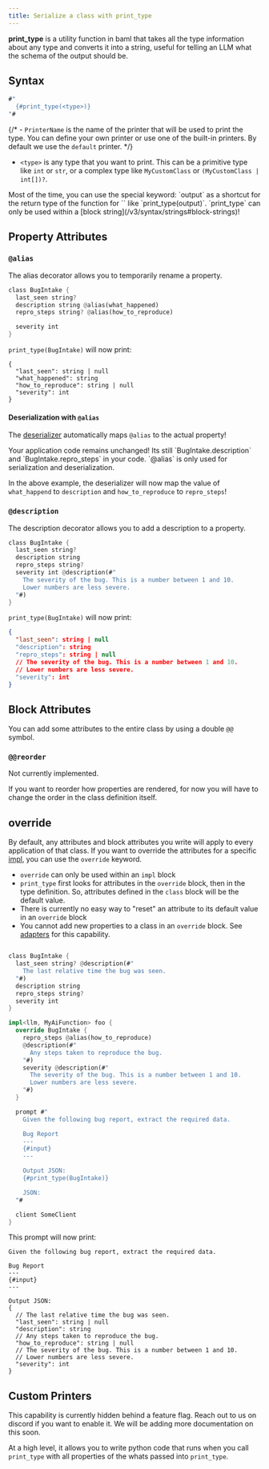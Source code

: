 ```yaml
---
title: Serialize a class with print_type
---
```


**print_type** is a utility function in baml that takes all the type information about any type and converts it into a string, useful for telling an LLM what the schema of the output should be.

## Syntax

```rust
#"
  {#print_type(<type>)}
"#
```

{/* - `PrinterName` is the name of the printer that will be used to print the type. You can define your own printer or use one of the built-in printers. By default we use the `default` printer. */}

- `<type>` is any type that you want to print. This can be a primitive type like `int` or `str`, or a complex type like `MyCustomClass` or `(MyCustomClass | int[])?`.

<Tip>
  Most of the time, you can use the special keyword: `output` as a shortcut for
  the return type of the function for `<type>` like `print_type(output)`.
</Tip>

<Info>
  `print_type` can only be used within a [block
  string](/v3/syntax/strings#block-strings)!
</Info>


## Property Attributes

### `@alias`

The alias decorator allows you to temporarily rename a property.

```rust
class BugIntake {
  last_seen string?
  description string @alias(what_happened)
  repro_steps string? @alias(how_to_reproduce)

  severity int
}
```

`print_type(BugIntake)` will now print:

```
{
  "last_seen": string | null
  "what_happened": string
  "how_to_reproduce": string | null
  "severity": int
}
```

#### Deserialization with `@alias`

The [deserializer](/v3/syntax/prompt_engineering/type-deserializer) automatically maps `@alias` to the actual property!

<Tip>
  Your application code remains unchanged! Its still `BugIntake.description` and
  `BugIntake.repro_steps` in your code. `@alias` is only used for serialization
  and deserialization.
</Tip>

In the above example, the deserializer will now map the value of `what_happend` to `description` and `how_to_reproduce` to `repro_steps`!

### `@description`

The description decorator allows you to add a description to a property.

```rust
class BugIntake {
  last_seen string?
  description string
  repro_steps string?
  severity int @description(#"
    The severity of the bug. This is a number between 1 and 10.
    Lower numbers are less severe.
  "#)
}
```

`print_type(BugIntake)` will now print:

```json
{
  "last_seen": string | null
  "description": string
  "repro_steps": string | null
  // The severity of the bug. This is a number between 1 and 10.
  // Lower numbers are less severe.
  "severity": int
}
```

## Block Attributes

You can add some attributes to the entire class by using a double `@@` symbol.

### `@@reorder`

Not currently implemented.

<Warning>
  If you want to reorder how properties are rendered, for now you will have to
  change the order in the class definition itself.
</Warning>


## override

By default, any attributes and block attributes you write will apply to every application of that class. If you want to override the attributes for a specific [impl](/v3/syntax/impl), you can use the `override` keyword.

- `override` can only be used within an `impl` block
- `print_type` first looks for attributes in the `override` block, then in the type definition. So, attributes defined in the `class` block will be the default value.
- There is currently no easy way to "reset" an attribute to its default value in an `override` block
- You cannot add new properties to a class in an `override` block. See [adapters](/v3/syntax/function-adapters) for this capability.

```rust

class BugIntake {
  last_seen string? @description(#"
    The last relative time the bug was seen.
  "#)
  description string
  repro_steps string?
  severity int
}

impl<llm, MyAiFunction> foo {
  override BugIntake {
    repro_steps @alias(how_to_reproduce)
    @description(#"
      Any steps taken to reproduce the bug.
    "#)
    severity @description(#"
      The severity of the bug. This is a number between 1 and 10.
      Lower numbers are less severe.
    "#)
  }

  prompt #"
    Given the following bug report, extract the required data.

    Bug Report
    ---
    {#input}
    ---

    Output JSON:
    {#print_type(BugIntake)}

    JSON:
  "#

  client SomeClient
}
```

This prompt will now print:

```
Given the following bug report, extract the required data.

Bug Report
---
{#input}
---

Output JSON:
{
  // The last relative time the bug was seen.
  "last_seen": string | null
  "description": string
  // Any steps taken to reproduce the bug.
  "how_to_reproduce": string | null
  // The severity of the bug. This is a number between 1 and 10.
  // Lower numbers are less severe.
  "severity": int
}
```

## Custom Printers

<Warning>
  This capability is currently hidden behind a feature flag. Reach out to us on
  discord if you want to enable it. We will be adding more documentation on this
  soon.
</Warning>

At a high level, it allows you to write python code that runs when you call `print_type` with all properties of the whats passed into `print_type`.
